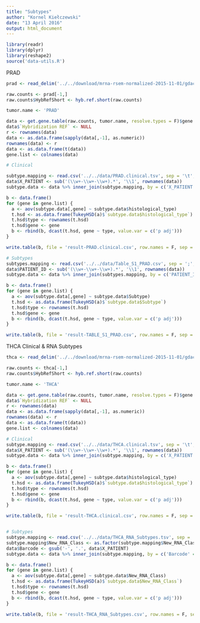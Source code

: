 ```yaml
---
title: "Subtypes"
author: "Kornel Kiełczewski"
date: "13 April 2016"
output: html_document
---
```



```r
library(readr)
library(dplyr)
library(reshape2)
source('data-utils.R')
```

PRAD

```r
prad <- read_delim('../../download/mrna-rsem-normalized-2015-11-01/gdac.broadinstitute.org_PRAD.Merge_rnaseqv2__illuminahiseq_rnaseqv2__unc_edu__Level_3__RSEM_genes_normalized__data.Level_3.2015110100.0.0/PRAD.rnaseqv2__illuminahiseq_rnaseqv2__unc_edu__Level_3__RSEM_genes_normalized__data.data.txt', delim = '\t')

raw.counts <- prad[-1,]
raw.counts$HybRefShort <- hyb.ref.short(raw.counts)

tumor.name <- 'PRAD'

data <- get.gene.table(raw.counts, tumor.name, resolve.types = F)$gene.table 
data$`Hybridization REF` <- NULL
r <- rownames(data)
data <- as.data.frame(sapply(data[,-1], as.numeric))
rownames(data) <- r
data <- as.data.frame(t(data))
gene.list <- colnames(data)

# Clinical

subtype.mapping <- read.csv('../../data/PRAD.clinical.tsv', sep = '\t', stringsAsFactors = F) %>% filter(nchar(histological_type) > 0)
data$X_PATIENT <- sub('(\\w+-\\w+-\\w+).*', '\\1', rownames(data))
subtype.data <- data %>% inner_join(subtype.mapping, by = c('X_PATIENT' = 'X_PATIENT'))

b <- data.frame()
for (gene in gene.list) {
  a <- aov(subtype.data[,gene] ~ subtype.data$histological_type)
  t.hsd <- as.data.frame(TukeyHSD(a)$`subtype.data$histological_type`)
  t.hsd$type <- rownames(t.hsd)
  t.hsd$gene <- gene
  b <- rbind(b, dcast(t.hsd, gene ~ type, value.var = c('p adj')))
}

write.table(b, file = 'result-PRAD.clinical.csv', row.names = F, sep = ';')

# Subtypes
subtypes.mapping <- read.csv('../../data/Table_S1_PRAD.csv', sep = ';', stringsAsFactors = F)
data$PATIENT_ID <- sub('(\\w+-\\w+-\\w+).*', '\\1', rownames(data))
subtype.data <- data %>% inner_join(subtypes.mapping, by = c('PATIENT_ID' = 'PATIENT_ID'))

b <- data.frame()
for (gene in gene.list) {
  a <- aov(subtype.data[,gene] ~ subtype.data$Subtype)
  t.hsd <- as.data.frame(TukeyHSD(a)$`subtype.data$Subtype`)
  t.hsd$type <- rownames(t.hsd)
  t.hsd$gene <- gene
  b <- rbind(b, dcast(t.hsd, gene ~ type, value.var = c('p adj')))
}

write.table(b, file = 'result-TABLE_S1_PRAD.csv', row.names = F, sep = ';')


```

THCA Clinical & RNA Subtypes

```r
thca <- read_delim('../../download/mrna-rsem-normalized-2015-11-01/gdac.broadinstitute.org_THCA.Merge_rnaseqv2__illuminahiseq_rnaseqv2__unc_edu__Level_3__RSEM_genes_normalized__data.Level_3.2015110100.0.0/THCA.rnaseqv2__illuminahiseq_rnaseqv2__unc_edu__Level_3__RSEM_genes_normalized__data.data.txt', delim = '\t')

raw.counts <- thca[-1,]
raw.counts$HybRefShort <- hyb.ref.short(raw.counts)

tumor.name <- 'THCA'

data <- get.gene.table(raw.counts, tumor.name, resolve.types = F)$gene.table 
data$`Hybridization REF` <- NULL
r <- rownames(data)
data <- as.data.frame(sapply(data[,-1], as.numeric))
rownames(data) <- r
data <- as.data.frame(t(data))
gene.list <- colnames(data)

# Clinical
subtype.mapping <- read.csv('../../data/THCA.clinical.tsv', sep = '\t', stringsAsFactors = F) %>% filter(nchar(histological_type) > 0)
data$X_PATIENT <- sub('(\\w+-\\w+-\\w+).*', '\\1', rownames(data))
subtype.data <- data %>% inner_join(subtype.mapping, by = c('X_PATIENT' = 'X_PATIENT'))

b <- data.frame()
for (gene in gene.list) {
  a <- aov(subtype.data[,gene] ~ subtype.data$histological_type)
  t.hsd <- as.data.frame(TukeyHSD(a)$`subtype.data$histological_type`)
  t.hsd$type <- rownames(t.hsd)
  t.hsd$gene <- gene
  b <- rbind(b, dcast(t.hsd, gene ~ type, value.var = c('p adj')))
}

write.table(b, file = 'result-THCA.clinical.csv', row.names = F, sep = ';')


# Subtypes
subtype.mapping <- read.csv('../../data/THCA_RNA_Subtypes.tsv', sep = '\t', stringsAsFactors = F)
subtype.mapping$New_RNA_Class <- as.factor(subtype.mapping$New_RNA_Class)
data$Barcode <- gsub('-', '.', data$X_PATIENT)
subtype.data <- data %>% inner_join(subtype.mapping, by = c('Barcode' = 'Barcode'))

b <- data.frame()
for (gene in gene.list) {
  a <- aov(subtype.data[,gene] ~ subtype.data$New_RNA_Class)
  t.hsd <- as.data.frame(TukeyHSD(a)$`subtype.data$New_RNA_Class`)
  t.hsd$type <- rownames(t.hsd)
  t.hsd$gene <- gene
  b <- rbind(b, dcast(t.hsd, gene ~ type, value.var = c('p adj')))
}

write.table(b, file = 'result-THCA_RNA_Subtypes.csv', row.names = F, sep = ';')

```

